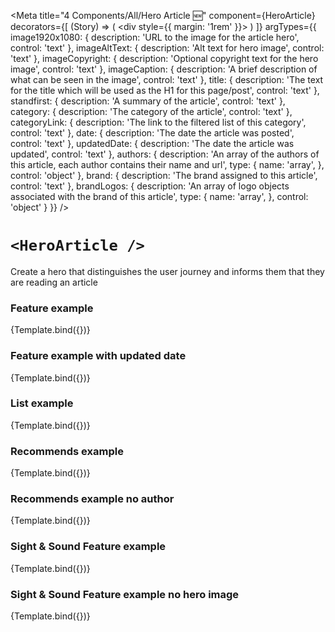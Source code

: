

<Meta
  title="4 Components/All/Hero Article 🆕"
  component={HeroArticle}
  decorators={[
    (Story) => (
      <div style={{ margin: '1rem' }}>
        <Story />
      </div>
    )
  ]}
  argTypes={{
    image1920x1080: {
      description: 'URL to the image for the article hero',
      control: 'text'
    },
    imageAltText: {
      description: 'Alt text for hero image',
      control: 'text'
    },
    imageCopyright: {
      description: 'Optional copyright text for the hero image',
      control: 'text'
    },
    imageCaption: {
      description: 'A brief description of what can be seen in the image',
      control: 'text'
    },
    title: {
      description: 'The text for the title which will be used as the H1 for this page/post',
      control: 'text'
    },
    standfirst: {
      description: 'A summary of the article',
      control: 'text'
    },
    category: {
      description: 'The category of the article',
      control: 'text'
    },
    categoryLink: {
      description: 'The link to the filtered list of this category',
      control: 'text'
    },
    date: {
      description: 'The date the article was posted',
      control: 'text'
    },
    updatedDate: {
      description: 'The date the article was updated',
      control: 'text'
    },
    authors: {
      description: 'An array of the authors of this article, each author contains their name and url',
      type: {
        name: 'array',
      },
      control: 'object'
    },
    brand: {
      description: 'The brand assigned to this article',
      control: 'text'
    },
    brandLogos: {
      description: 'An array of logo objects associated with the brand of this article',
      type: {
        name: 'array',
      },
      control: 'object'
    }
  }}
/>

# `<HeroArticle />`

Create a hero that distinguishes the user journey and informs them that they are 
reading an article

### Feature example

<Canvas>
  <Story
    name="Feature example"
    args={{
      image1920x1080: 'https://dummyimage.com/1920x1080/ccc/999',
      imageAltText: 'Alt text for the image',
      imageCopyright: `British Film Institute ${(new Date()).getFullYear()}`,
      title: 'Lorem ipsum dolor sit amet',
      standfirst: 'Nulla quis sagittis ex. Donec ut fringilla dui. Sed eget velit id ipsum luctus sollicitudin eu nec turpis. Integer rutrum justo in quam dignissim interdum.',
      category: 'Article category',
      date: '28 April 2020',
      authors: [
        {
            name: "Fay Kydee",
            url: "#"
        },
        {
            name: "May Dupp",
            url: "#"
        },
        {
            name: "Joe King",
            url: "#"
        },
        {
            name: "Anne Billy Fa'Bull",
            url: "#"
        },
        {
            name: "Paul Ling Y'Leg",
            url: "#"
        },
        {
            name: "Mike Bill-Eve",
            url: "#"
        },
        {
            name: "Frau Du'Lent",
            url: "#"
        }
      ]
    }}
    parameters={{
      controls: {
        exclude: ['imageCaption', 'categoryLink', 'updatedDate', 'brand', 'brandLogos']
      }
    }}
  >
    {Template.bind({})}
  </Story>
</Canvas>

<ArgsTable story="Feature example" />

### Feature example with updated date

<Canvas>
  <Story
    name="Feature example with updated date"
    args={{
      image1920x1080: 'https://dummyimage.com/1920x1080/ccc/999',
      imageAltText: 'Alt text for the image',
      imageCopyright: `British Film Institute ${(new Date()).getFullYear()}`,
      title: 'Lorem ipsum dolor sit amet',
      standfirst: 'Nulla quis sagittis ex. Donec ut fringilla dui. Sed eget velit id ipsum luctus sollicitudin eu nec turpis. Integer rutrum justo in quam dignissim interdum.',
      category: 'Article category',
      date: '28 April 2020',
      updatedDate: '11 June 2020',
      authors: [
        {
            name: "Fay Kydee",
            url: "#"
        },
        {
            name: "May Dupp",
            url: "#"
        },
        {
            name: "Joe King",
            url: "#"
        },
        {
            name: "Anne Billy Fa'Bull",
            url: "#"
        },
        {
            name: "Paul Ling Y'Leg",
            url: "#"
        },
        {
            name: "Mike Bill-Eve",
            url: "#"
        },
        {
            name: "Frau Du'Lent",
            url: "#"
        }
      ],
      brand: 'sight-and-sound',
      brandLogos: [
        {
            overlayURL: SandSlogoWhite,
            backgroundURL: SandSlogoBlack,
            alt: 'Sight & Sound',
            logoBrand: 'sight-and-sound'
        }
    ]
    }}
    parameters={{
      controls: {
        exclude: ['imageCaption', 'categoryLink']
      }
    }}
  >
    {Template.bind({})}
  </Story>
</Canvas>

<ArgsTable story="Feature example with updated date" />

### List example

<Canvas>
  <Story
    name="List example"
    args={{
      title: 'Lorem ipsum dolor sit amet',
      standfirst: 'Nulla quis sagittis ex. Donec ut fringilla dui. Sed eget velit id ipsum luctus sollicitudin eu nec turpis. Integer rutrum justo in quam dignissim interdum.',
      category: 'What to watch',
      date: '24 April 2020',
      updatedDate: '24 April 2020',
      authors: [
        {
            name: "Arthur Ghott",
            url: "#"
        }
      ]
    }}
    parameters={{
      controls: {
        exclude: ['image1920x1080', 'imageAltText', 'imageCopyright', 'imageCaption', 'categoryLink', 'brand', 'brandLogos']
      }
    }}
  >
    {Template.bind({})}
  </Story>
</Canvas>

<ArgsTable story="List example" />

### Recommends example

<Canvas>
  <Story
    name="Recommends example"
    args={{
      title: 'BFI Recommends: Lorem Ipsum',
      standfirst: `Nulla quis sagittis ex. Donec ut fringilla dui. Sed eget velit id ipsum luctus sollicitudin eu nec turpis. Integer rutrum justo in quam dignissim interdum.`,
      category: 'BFI Recommends',
      date: '1 May 2020',
      authors: [
        {
            name: "Imogen Ayshun",
            url: "#"
        }
      ],
      brand: 'sight-and-sound',
      brandLogos: [
        {
            overlayURL: SandSlogoWhite,
            backgroundURL: SandSlogoBlack,
            alt: "Sight & Sound",
            logoBrand: "sight-and-sound"
        }
      ]
    }}
    parameters={{
      controls: {
        exclude: ['image1920x1080', 'imageAltText', 'imageCopyright', 'imageCaption', 'categoryLink', 'updatedDate']
      }
    }}
  >
    {Template.bind({})}
  </Story>
</Canvas>

<ArgsTable story="Recommends example" />

### Recommends example no author

<Canvas>
  <Story
    name="Recommends example no author"
    args={{
      title: 'BFI Recommends: Lorem Ipsum',
      standfirst: `Nulla quis sagittis ex. Donec ut fringilla dui. Sed eget velit id ipsum luctus sollicitudin eu nec turpis. Integer rutrum justo in quam dignissim interdum.`,
      category: 'BFI Recommends',
      date: '1 May 2020',
      authors: [],
      brand: 'sight-and-sound',
      brandLogos: [
        {
            overlayURL: SandSlogoWhite,
            backgroundURL: SandSlogoBlack,
            alt: "Sight & Sound",
            logoBrand: "sight-and-sound"
        }
      ]
    }}
    parameters={{
      controls: {
        exclude: ['image1920x1080', 'imageAltText', 'imageCopyright', 'imageCaption', 'categoryLink', 'updatedDate']
      }
    }}
  >
    {Template.bind({})}
  </Story>
</Canvas>

<ArgsTable story="Recommends example no author" />

### Sight & Sound Feature example

<Canvas>
  <Story
    name="Sight & Sound Feature example"
    args={{
      image1920x1080: 'https://dummyimage.com/1920x1080/ccc/999',
      imageAltText: 'Alt text for the image',
      imageCopyright: `British Film Institute ${(new Date()).getFullYear()}`,
      title: 'Lorem ipsum dolor sit amet',
      standfirst: 'Nulla quis sagittis ex. Donec ut fringilla dui. Sed eget velit id ipsum luctus sollicitudin eu nec turpis. Integer rutrum justo in quam dignissim interdum.',
      category: 'Article category',
      date: '28 April 2020',
      authors: [
        {
            name: "Fay Kydee",
            url: "#"
        },
        {
            name: "May Dupp",
            url: "#"
        },
        {
            name: "Joe King",
            url: "#"
        },
        {
            name: "Anne Billy Fa'Bull",
            url: "#"
        },
        {
            name: "Paul Ling Y'Leg",
            url: "#"
        },
        {
            name: "Mike Bill-Eve",
            url: "#"
        },
        {
            name: "Frau Du'Lent",
            url: "#"
        }
      ],
      brand: 'sight-and-sound',
      brandLogos: [
        {
            overlayURL: SandSlogoWhite,
            backgroundURL: SandSlogoBlack,
            alt: 'Sight & Sound',
            logoBrand: 'sight-and-sound'
        }
    ]
    }}
    parameters={{
      controls: {
        exclude: ['imageCaption', 'categoryLink', 'updatedDate']
      }
    }}
  >
    {Template.bind({})}
  </Story>
</Canvas>

<ArgsTable story="Sight & Sound Feature example" />

### Sight & Sound Feature example no hero image

<Canvas>
  <Story
    name="Sight & Sound Feature example no hero image"
    args={{
      title: 'Lorem ipsum dolor sit amet',
      standfirst: 'Nulla quis sagittis ex. Donec ut fringilla dui. Sed eget velit id ipsum luctus sollicitudin eu nec turpis. Integer rutrum justo in quam dignissim interdum.',
      category: 'Article category',
      date: '28 April 2020',
      authors: [
        {
            name: "Fay Kydee",
            url: "#"
        },
        {
            name: "May Dupp",
            url: "#"
        },
        {
            name: "Joe King",
            url: "#"
        },
        {
            name: "Anne Billy Fa'Bull",
            url: "#"
        },
        {
            name: "Paul Ling Y'Leg",
            url: "#"
        },
        {
            name: "Mike Bill-Eve",
            url: "#"
        },
        {
            name: "Frau Du'Lent",
            url: "#"
        }
      ],
      brand: 'sight-and-sound',
      brandLogos: [
        {
            overlayURL: SandSlogoWhite,
            backgroundURL: SandSlogoBlack,
            alt: 'Sight & Sound',
            logoBrand: 'sight-and-sound'
        }
    ]
    }}
    parameters={{
      controls: {
        exclude: ['image1920x1080', 'imageAltText', 'imageCopyright', 'imageCaption', 'categoryLink', 'updatedDate']
      }
    }}
  >
    {Template.bind({})}
  </Story>
</Canvas>

<ArgsTable story="Sight & Sound Feature example no hero image" />
